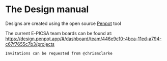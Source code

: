 # The Design manual

Designs are created using the open source [Penpot](https://penpot.app/) tool

The current E-PICSA team boards can be found at:
https://design.penpot.app/#/dashboard/team/446e9c10-4bca-11ed-a794-c67f7655c7b3/projects

```sh
Invitations can be requested from @chrismclarke
```